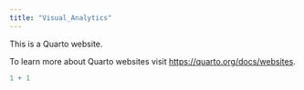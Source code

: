 ```yaml
---
title: "Visual_Analytics"
---
```


This is a Quarto website.

To learn more about Quarto websites visit <https://quarto.org/docs/websites>.

```r
1 + 1
```

